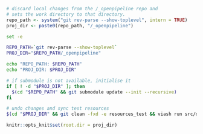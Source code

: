 
```r
# discard local changes from the /_openpipeline repo and
# sets the work directory to that directory.
repo_path <- system("git rev-parse --show-toplevel", intern = TRUE)
proj_dir <- paste0(repo_path, "/_openpipeline")
```

```bash
set -e

REPO_PATH=`git rev-parse --show-toplevel`
PROJ_DIR="$REPO_PATH/_openpipeline"

echo "REPO_PATH: $REPO_PATH"
echo "PROJ_DIR: $PROJ_DIR"

# if submodule is not available, initialise it
if [ ! -d "$PROJ_DIR" ]; then
  $(cd "$REPO_PATH" && git submodule update --init --recursive)
fi

# undo changes and sync test resources
$(cd "$PROJ_DIR" && git clean -fxd -e resources_test && viash run src/download/sync_test_resources/config.vsh.yaml)
```

```r
knitr::opts_knit$set(root.dir = proj_dir)
```